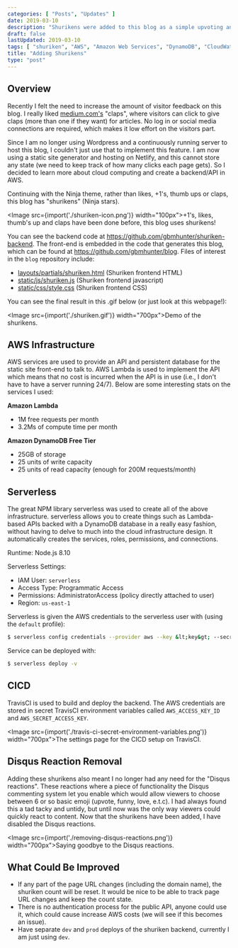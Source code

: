 ```yaml
---
categories: [ "Posts", "Updates" ]
date: 2019-03-10
description: "Shurikens were added to this blog as a simple upvoting and reader interaction mechanism."
draft: false
lastUpdated: 2019-03-10
tags: [ "shuriken", "AWS", "Amazon Web Services", "DynamoDB", "CloudWatch", "Lambda functions", "upvote", "clap", "API", "rest" ]
title: "Adding Shurikens"
type: "post"
---
```



<h2>Overview</h2>

<p>Recently I felt the need to increase the amount of visitor feedback on this blog. I really liked <a href="https://medium.com/" target="_blank">medium.com's</a> "claps", where visitors can click to give claps (more than one if they want) for articles. No log in or social media connections are required, which makes it low effort on the visitors part.</p>

<p>Since I am no longer using Wordpress and a continuously running server to host this blog, I couldn't just use that to implement this feature. I am now using a static site generator and hosting on Netlify, and this cannot store any state (we need to keep track of how many clicks each page gets). So I decided to learn more about cloud computing and create a backend/API in AWS.</p>

<p>Continuing with the Ninja theme, rather than likes, +1's, thumb ups or claps, this blog has "shurikens" (Ninja stars).</p>

<Image src={import('./shuriken-icon.png')} width="100px">+1's, likes, thumb's up and claps have been done before, this blog uses shurikens!</Image>

<p>You can see the backend code at <a href="https://github.com/gbmhunter/shuriken-backend">https://github.com/gbmhunter/shuriken-backend</a>. The front-end is embedded in the code that generates this blog, which can be found at <a href="https://github.com/gbmhunter/blog">https://github.com/gbmhunter/blog</a>. Files of interest in the <code>blog</code> repository include:</p>

<ul>
    <li><a href="https://github.com/gbmhunter/blog/blob/master/layouts/partials/shuriken.html">layouts/partials/shuriken.html</a> (Shuriken frontend HTML)</li>
    <li><a href="https://github.com/gbmhunter/blog/blob/master/static/js/shuriken.js">static/js/shuriken.js</a> (Shuriken frontend javascript)</li>
    <li><a href="https://github.com/gbmhunter/blog/blob/master/static/css/style.css">static/css/style.css</a> (Shuriken frontend CSS)</li>
</ul>

<p>You can see the final result in this .gif below (or just look at this webpage!):</p>

<Image src={import('./shuriken.gif')} width="700px">Demo of the shurikens.</Image>

<h2>AWS Infrastructure</h2>

<p>AWS services are used to provide an API and persistent database for the static site front-end to talk to. AWS Lambda is used to implement the API which means that no cost is incurred when the API is in use (i.e., I don't have to have a server running 24/7). Below are some interesting stats on the services I used:</p>

<p><b>Amazon Lambda</b></p>

<ul>
<li>1M free requests per month</li>
<li>3.2Ms of compute time per month</li>
</ul>

<p><b>Amazon DynamoDB Free Tier</b></p>

<ul>
<li>25GB of storage</li>
<li>25 units of write capacity</li>
<li>25 units of read capacity (enough for 200M requests/month)</li>
</ul>

<h2>Serverless</h2>

<p>The great NPM library serverless was used to create all of the above infrastructure. serverless allows you to create things such as Lambda-based APIs backed with a DynamoDB database in a really easy fashion, without having to delve to much into the cloud infrastructure design. It automatically creates the services, roles, permissions, and connections.</p>

<p>Runtime: Node.js 8.10</p>

<p>Serverless Settings:</p>
<ul>
    <li>IAM User: <code>serverless</code></li>
    <li>Access Type: Programmatic Access</li>
    <li>Permissions: AdministratorAccess (policy directly attached to user)</li>
    <li>Region: <code>us-east-1</code></li>
</ul>

<p>Serverless is given the AWS credentials to the serverless user with (using the <code>default</code> profile):</p>

```bash
$ serverless config credentials --provider aws --key &lt;key&gt; --secret &lt;secret_key&gt;
```

<p>Service can be deployed with:</p>

```bash
$ serverless deploy -v
```

<h2>CICD</h2>

<p>TravisCI is used to build and deploy the backend. The AWS credentials are stored in secret TravisCI environment variables called <code>AWS_ACCESS_KEY_ID</code> and <code>AWS_SECRET_ACCESS_KEY</code>.</p>

<Image src={import('./travis-ci-secret-environment-variables.png')} width="700px">The settings page for the CICD setup on TravisCI.</Image>

<h2>Disqus Reaction Removal</h2>

<p>Adding these shurikens also meant I no longer had any need for the "Disqus reactions". These reactions where a piece of functionality the Disqus commenting system let you enable which would allow viewers to choose between 6 or so basic emoji (upvote, funny, love, e.t.c). I had always found this a tad tacky and untidy, but until now was the only way viewers could quickly react to content. Now that the shurikens have been added, I have disabled the Disqus reactions.</p>

<Image src={import('./removing-disqus-reactions.png')} width="700px">Saying goodbye to the Disqus reactions.</Image>

<h2>What Could Be Improved</h2>

<ul>
    <li>If any part of the page URL changes (including the domain name), the shuriken count will be reset. It would be nice to be able to track page URL changes and keep the count state.</li>
    <li>There is no authentication process for the public API, anyone could use it, which could cause increase AWS costs (we will see if this becomes an issue).</li>
    <li>Have separate <code>dev</code> and <code>prod</code> deploys of the shuriken backend, currently I am just using <code>dev</code>.</li>

</ul>